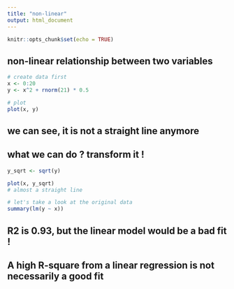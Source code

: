 ```yaml
---
title: "non-linear"
output: html_document
---
```


```r
knitr::opts_chunk$set(echo = TRUE)
```

## non-linear relationship between two variables
```r
# create data first
x <- 0:20
y <- x^2 + rnorm(21) * 0.5
```

```r
# plot
plot(x, y)
```

## we can see, it is not a straight line anymore
## what we can do ? transform it !

```r
y_sqrt <- sqrt(y)

plot(x, y_sqrt)
# almost a straight line
```

```r
# let's take a look at the original data
summary(lm(y ~ x))
```

## R2 is 0.93, but the linear model would be a bad fit !
## A high R-square from a linear regression is not necessarily a good fit
